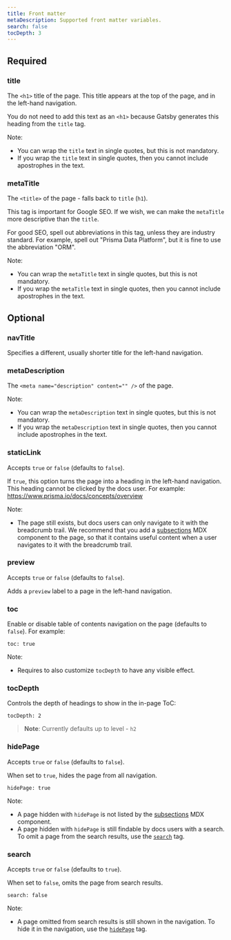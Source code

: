 ```yaml
---
title: Front matter
metaDescription: Supported front matter variables.
search: false
tocDepth: 3
---
```


<TopBlock></TopBlock>

## Required

### <inlinecode>title</inlinecode>

The `<h1>` title of the page. This title appears at the top of the page, and in the left-hand navigation.

You do not need to add this text as an `<h1>` because Gatsby generates this heading from the `title` tag.

Note:

- You can wrap the `title` text in single quotes, but this is not mandatory.
- If you wrap the `title` text in single quotes, then you cannot include apostrophes in the text.

### <inlinecode>metaTitle</inlinecode>

The `<title>` of the page - falls back to `title` (`h1`).

This tag is important for Google SEO. If we wish, we can make the `metaTitle` more descriptive than the `title`.

For good SEO, spell out abbreviations in this tag, unless they are industry standard. For example, spell out "Prisma Data Platform", but it is fine to use the abbreviation "ORM".

Note:

- You can wrap the `metaTitle` text in single quotes, but this is not mandatory.
- If you wrap the `metaTitle` text in single quotes, then you cannot include apostrophes in the text.

## Optional

### <inlinecode>navTitle</inlinecode>

Specifies a different, usually shorter title for the left-hand navigation.

### <inlinecode>metaDescription</inlinecode>

The `<meta name="description" content="" />` of the page.

Note:

- You can wrap the `metaDescription` text in single quotes, but this is not mandatory.
- If you wrap the `metaDescription` text in single quotes, then you cannot include apostrophes in the text.

### <inlinecode>staticLink</inlinecode>

Accepts `true` or `false` (defaults to `false`).

If `true`, this option turns the page into a heading in the left-hand navigation. This heading cannot be clicked by the docs user. For example: https://www.prisma.io/docs/concepts/overview

Note: 

- The page still exists, but docs users can only navigate to it with the breadcrumb trail. We recommend that you add a [subsections](/about/prisma-docs/docs-components/mdx-examples#subsections) MDX component to the page, so that it contains useful content when a user navigates to it with the breadcrumb trail.

### <inlinecode>preview</inlinecode>

Accepts `true` or `false` (defaults to `false`).

Adds a `preview` label to a page in the left-hand navigation.

### <inlinecode>toc</inlinecode>

Enable or disable table of contents navigation on the page (defaults to `false`). For example:

```
toc: true
```

Note: 

- Requires to also customize `tocDepth` to have any visible effect.

### <inlinecode>tocDepth</inlinecode>

Controls the depth of headings to show in the in-page ToC:

```
tocDepth: 2
```

> **Note**: Currently defaults up to level - `h2`

### <inlinecode>hidePage</inlinecode>

Accepts `true` or `false` (defaults to `false`).

When set to `true`, hides the page from all navigation.

```
hidePage: true
```

Note:

- A page hidden with `hidePage` is not listed by the [subsections](/about/prisma-docs/docs-components/mdx-examples#subsections) MDX component.
- A page hidden with `hidePage` is still findable by docs users with a search. To omit a page from the search results, use the [`search`](#search) tag.

### <inlinecode>search</inlinecode>

Accepts `true` or `false` (defaults to `true`).

When set to `false`, omits the page from search results.

```
search: false
```

Note:

- A page omitted from search results is still shown in the navigation. To hide it in the navigation, use the [`hidePage`](#hidepage) tag.

<!--

  langSwitcher?: string[]
  dbSwitcher?: string[]
  staticLink?: boolean
  duration?: string

  hidePage?: boolean
  tocDepth?: number
  codeStyle?: boolean -->
